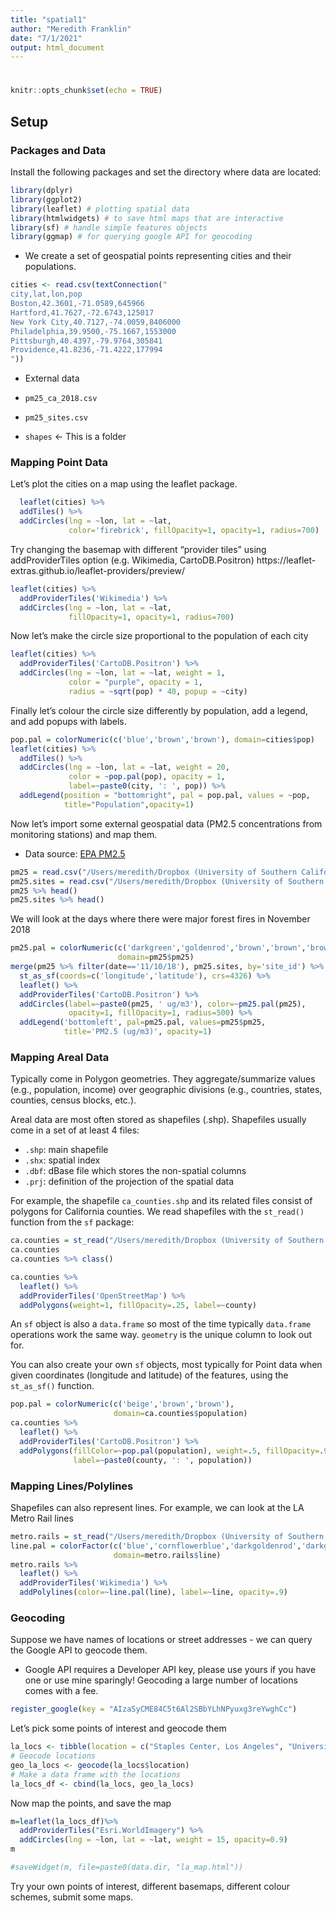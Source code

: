```yaml
---
title: "spatial1"
author: "Meredith Franklin"
date: "7/1/2021"
output: html_document
---
```


# {.tabset}  
```r
knitr::opts_chunk$set(echo = TRUE)
```

## Setup {.tabset}

### Packages and Data

Install the following packages and set the directory where data are located:

```r
library(dplyr)
library(ggplot2)
library(leaflet) # plotting spatial data
library(htmlwidgets) # to save html maps that are interactive
library(sf) # handle simple features objects
library(ggmap) # for querying google API for geocoding

```

- We create a set of geospatial points representing cities and their populations.


```r
cities <- read.csv(textConnection("
city,lat,lon,pop
Boston,42.3601,-71.0589,645966
Hartford,41.7627,-72.6743,125017
New York City,40.7127,-74.0059,8406000
Philadelphia,39.9500,-75.1667,1553000
Pittsburgh,40.4397,-79.9764,305841
Providence,41.8236,-71.4222,177994
"))
```

- External data 

- `pm25_ca_2018.csv`
- `pm25_sites.csv`
- `shapes` <- This is a folder


### Mapping Point Data

Let's plot the cities on a map using the leaflet package.

```r
  leaflet(cities) %>% 
  addTiles() %>%
  addCircles(lng = ~lon, lat = ~lat, 
             color='firebrick', fillOpacity=1, opacity=1, radius=700)

```

Try changing the basemap with different "provider tiles" using addProviderTiles option (e.g. Wikimedia, CartoDB.Positron) https://leaflet-extras.github.io/leaflet-providers/preview/

```r

leaflet(cities) %>% 
  addProviderTiles('Wikimedia') %>% 
  addCircles(lng = ~lon, lat = ~lat,
             fillOpacity=1, opacity=1, radius=700)

```


Now let's make the circle size proportional to the population of each city

```r

leaflet(cities) %>% 
  addProviderTiles('CartoDB.Positron') %>% 
  addCircles(lng = ~lon, lat = ~lat, weight = 1, 
             color = "purple", opacity = 1,
             radius = ~sqrt(pop) * 40, popup = ~city)

```


Finally let's colour the circle size differently by population, add a legend, and add popups with labels.

```r

pop.pal = colorNumeric(c('blue','brown','brown'), domain=cities$pop)
leaflet(cities) %>% 
  addTiles() %>%
  addCircles(lng = ~lon, lat = ~lat, weight = 20, 
             color = ~pop.pal(pop), opacity = 1,
             label=~paste0(city, ': ', pop)) %>%
  addLegend(position = "bottomright", pal = pop.pal, values = ~pop,
            title="Population",opacity=1)

```

Now let's import some external geospatial data (PM2.5 concentrations from monitoring stations) and map them.

- Data source: [EPA PM2.5](https://www.epa.gov/outdoor-air-quality-data/download-daily-data)


```r
pm25 = read.csv("/Users/meredith/Dropbox (University of Southern California)/Courses/LAsBEST/2021/lab/pm25_ca_2018.csv")
pm25.sites = read.csv("/Users/meredith/Dropbox (University of Southern California)/Courses/LAsBEST/2021/lab/pm25_sites.csv")
pm25 %>% head()
pm25.sites %>% head()
```

We will look at the days where there were major forest fires in November 2018

```r
pm25.pal = colorNumeric(c('darkgreen','goldenrod','brown','brown','brown'),
                        domain=pm25$pm25)
merge(pm25 %>% filter(date=='11/10/18'), pm25.sites, by='site_id') %>% 
  st_as_sf(coords=c('longitude','latitude'), crs=4326) %>% 
  leaflet() %>% 
  addProviderTiles('CartoDB.Positron') %>% 
  addCircles(label=~paste0(pm25, ' ug/m3'), color=~pm25.pal(pm25),
             opacity=1, fillOpacity=1, radius=500) %>%
  addLegend('bottomleft', pal=pm25.pal, values=pm25$pm25,
            title='PM2.5 (ug/m3)', opacity=1)
```


### Mapping Areal Data

Typically come in Polygon geometries. They aggregate/summarize values (e.g., population, income) over geographic divisions (e.g., countries, states, counties, census blocks, etc.).

Areal data are most often stored as shapefiles (.shp). Shapefiles usually come in a set of at least 4 files:

- `.shp`: main shapefile
- `.shx`: spatial index
- `.dbf`: dBase file which stores the non-spatial columns
- `.prj`: definition of the projection of the spatial data

For example, the shapefile `ca_counties.shp` and its related files consist of polygons for California counties. We read shapefiles with the `st_read()` function from the `sf` package:


```r
ca.counties = st_read("/Users/meredith/Dropbox (University of Southern California)/Courses/LAsBEST/2021/lab/shapes/ca_counties.shp")
ca.counties
ca.counties %>% class()
```

```r
ca.counties %>% 
  leaflet() %>% 
  addProviderTiles('OpenStreetMap') %>% 
  addPolygons(weight=1, fillOpacity=.25, label=~county)
```

An `sf` object is also a `data.frame` so most of the time typically `data.frame` operations work the same way. `geometry` is the unique column to look out for.

You can also create your own `sf` objects, most typically for Point data when given coordinates (longitude and latitude) of the features, using the `st_as_sf()` function.



```r
pop.pal = colorNumeric(c('beige','brown','brown'),
                       domain=ca.counties$population)
ca.counties %>% 
  leaflet() %>% 
  addProviderTiles('CartoDB.Positron') %>% 
  addPolygons(fillColor=~pop.pal(population), weight=.5, fillOpacity=.9,
              label=~paste0(county, ': ', population))
```

### Mapping Lines/Polylines

Shapefiles can also represent lines. For example, we can look at the LA Metro Rail lines
```r
metro.rails = st_read("/Users/meredith/Dropbox (University of Southern California)/Courses/LAsBEST/2021/lab/shapes/metro_lines.shp")
line.pal = colorFactor(c('blue','cornflowerblue','darkgoldenrod','darkgreen','firebrick'),
                       domain=metro.rails$line)
metro.rails %>%
  leaflet() %>% 
  addProviderTiles('Wikimedia') %>% 
  addPolylines(color=~line.pal(line), label=~line, opacity=.9)
```

### Geocoding

Suppose we have names of locations or street addresses - we can query the Google API to geocode them.

- Google API requires a Developer API key, please use yours if you have one or use mine sparingly! Geocoding a large number of locations comes with a fee.

```r
register_google(key = "AIzaSyCME84C5t6Al2SBbYLhNPyuxg3reYwghCc")
```

Let's pick some points of interest and geocode them

```r
la_locs <- tibble(location = c("Staples Center, Los Angeles", "University of Southern California" ,"Santa Monica Pier"))
# Geocode locations
geo_la_locs <- geocode(la_locs$location)
# Make a data frame with the locations
la_locs_df <- cbind(la_locs, geo_la_locs)
```

Now map the points, and save the map

```r
m=leaflet(la_locs_df)%>% 
  addProviderTiles("Esri.WorldImagery") %>%
  addCircles(lng = ~lon, lat = ~lat, weight = 15, opacity=0.9)
m

#saveWidget(m, file=paste0(data.dir, "la_map.html"))

```

Try your own points of interest, different basemaps, different colour schemes, submit some maps.


